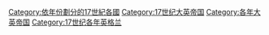 [[Category:依年份劃分的17世紀各國|Category:依年份劃分的17世紀各國]]
[[Category:17世纪大英帝国|Category:17世纪大英帝国]]
[[Category:各年大英帝国|Category:各年大英帝国]]
[[Category:17世纪各年英格兰|Category:17世纪各年英格兰]]